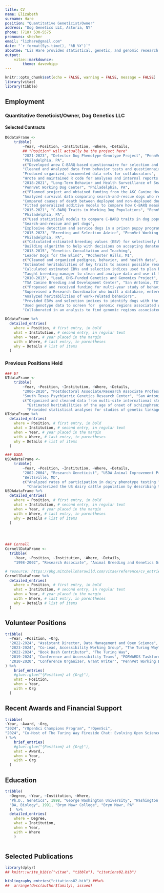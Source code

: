 ```yaml
---
title: CV
name: Elizabeth
surname: Hare
position: "Quantitative Geneticist/Owner"
address: "Dog Genetics LLC, Astoria, NY"
phone: (718) 530-5575
pronouns: she/her
email: "lizhare@gmail.com"
date: "`r format(Sys.time(), '%B %Y')`"
aboutme: "Liz Hare provides statistical, genetic, and genomic research services, as well as analyses for selective breeding. Her focus is on integrating research into the operations of working dog programs."  
output:
    vitae::markdowncv:
        theme: davewhipp
---
```


```r
knitr::opts_chunk$set(echo = FALSE, warning = FALSE, message = FALSE)
library(vitae)
library(tibble)
```


## Employment

### Quantitative Geneticist/Owner, Dog Genetics LLC

#### Selected Contracts

``` r
DGdataFrame <-
    tribble(
        ~Year, ~Position, ~Institution, ~Where, ~Details,
		## "Position" will actually be the project here"
		"2021-2023", "Detector Dog Phenotype-Genotype Project", "PennVet Working Dog Center", 
		"Philadelphia, PA", 
		c("Developed anew C-BARQ-based questionnaire for selection and study of detector dogs",
		"Cleaned and Analyzed data from behavior tests and questionnaires",
	    "Produced organized, documented data sets for collaborators",
    	"Wrote and maintained R code for analyses and internal reports with version control and emphasis on reusability"),
		"2018-2021", "Long-Term Behavior and Health Surveillance of Search-and_Rescue Dogs Responding to the 9/11 Attacks", 
		"PennVet Working Dog Center", "Philadelphia, PA",
		c("Planned project and obtained funding from the AKC Canine Health Foundation",
		"Analyzed survival data comparing search-and-rescue dogs who responded to 9/11 with dogs who were not deployed",
		"Compared causes of death between deployed and non-deployed dogs",
		"Fitted generalized additive models to compare how C-BARQ measures differed between deployed and non-deployed dogs"),
		"2015-2021", "C-BARQ Traits in Working Dog Populations", "PennVet Working Dog Center",
		"Philadelphia, PA",
		c("Used statistical models to compare C-BARQ traits in dog populations",
		"Search-and-rescue and pet dogs",
		"Explosive detection and service dogs in a prison puppy program"),
		"2015-2023", "Breeding and Selection Advice", "PennVet Working Dog Center",
		"Philadelphia, PA", 
		c("Calculated estimated breeding values (EBV) for selectively breeding Labradors", 
		"Building algorithm to help with decisions on accepting donated dogs"),
		"2013-2015", "Genetics Consultation and Teaching", 
		"Leader Dogs for the Blind", "Rochester Hills, MI",
		c("Cleaned and organized pedigree, behavior, and health data",
		"Estimated heritabilities of key traits to assess possible results of selection",
		"Calculated estimated EBVs and selection indices used to plan breedings",
		"Taught breeding manager to clean and analyze data and use it to calculate EBVs; provided extensive and detailed written documentation"),
		"2010-2013", "Lead, DHS-Funded Genetics and Genomics Project",
		"TSA Canine Breeding and Development Center", "San Antonio, TX",
		c("Proposed and received funding for multi-year study of behavior and health genetics and genomics of explosives detector dogs",
		"Supervised a Research Coordinator who built a database, entered behavior and health data, and collected and shipped DNA samples for genotyping",
		"Analyzed heritabilities of work-related behaviors",
		"Provided EBVs and selection indices to identify dogs with the highest genetic potential to retain as breeding stock",
		"Used genotype data to screen for  genomic regions associated with key behaviors",
		"Collaborated in an analysis to find genomic regions associated with acceptance for further training"))
		
DGdataFrame %>%
  detailed_entries(
    where = Position, # first entry, in bold
    what = Institution, # second entry, in regular text
    when = Year, # year placed in the margin
    with = Where, # last entry, in parentheses
    why = Details # list of items
  )

```


### Previous Positions Held
	

```r
### UT
UTdataFrame <-
    tribble(
        ~Year, ~Position, ~Institution, ~Where, ~Details,
        "2006-2010", "Postdoctoral Associate/Research Associate Professor",
        "South Texas Psychiatric Genetics Research Center", "San Antonio, TX",
        c("Organized and cleaned data from multi-site international studies including human pedigrees, diagnoses, and measured behavioral phenotypes",
          "Estimated heritabilities of the age of onset of schizophrenia and personality traits in families affected by bipolar disorder",
          "Provided statistical analyses for studies of genetic linkage and association and behavioral phenotypes (anxiety, substance use)"))
UTdataFrame %>%
  detailed_entries(
    where = Position, # first entry, in bold
    what = Institution, # second entry, in regular text
    when = Year, # year placed in the margin
    with = Where, # last entry, in parentheses
    why = Details # list of items
  )

### USDA
USDAdataFrame <-
    tribble(
        ~Year, ~Position, ~Institution, ~Where, ~Details,
        "2002-2004", "Research Geneticist", "USDA Animal Improvement Programs Laboratory",
        "Beltsville, MD",
        c("Analyzed rates of participation in dairy phenotype testing ",
          "Characterized the US dairy cattle population by describing trends in length of herd testing participation and calving intervals"))
USDAdataFrame %>%
  detailed_entries(
    where = Position, # first entry, in bold
    what = Institution, # second entry, in regular text
    when = Year, # year placed in the margin
    with = Where, # last entry, in parentheses
    why = Details # list of items
  )




### Cornell
CornellDataFrame <-
  tribble(
    ~Year, ~Position, ~Institution, ~Where, ~Details,
    "1998-2002", "Research Associate", "Animal Breeding and Genetics Group, Cornell University", "Ithaca, NY", c("Designed and taught distance education courses in canine and feline genetics", "Provided statistical analysis for studies on Heritability of catalase levels in rams and and effects of day length on hormone concentration in rabbits"))

# resource: https://pkg.mitchelloharawild.com/vitae/reference/cv_entries.html
CornellDataFrame %>%
  detailed_entries(
    where = Position, # first entry, in bold
    what = Institution, # second entry, in regular text
    when = Year, # year placed in the margin
    with = Where, # last entry, in parentheses
    why = Details # list of items
  )
```


## Volunteer Positions

```r

tribble(
  ~Year, ~Position, ~Org,
  "2022-2024", "Assistant Director, Data Management and Open Science", "ManyDogs Project",
  "2023-2024", "Co-Lead, Accessibility Working Group", "The Turing Way",
  "2022-2024", "Book Dash Contributor", "The Turing Way",
  "2019-2024", "Conference and Accessibility Teams", "FORWARDS Taskforce for Women and Other Underrepresented Minorities",
  "2010-2020", "Conference Organizer, Grant Writer", "PennVet Working Dog Center"
) %>%
    brief_entries(
    #glue::glue("{Position} at {Org}"),
    what = Position,
    when = Year,
    with = Org
  )

```

## Recent Awards and Financial Support

``` r

tribble(
~Year, ~Award, ~Org,
"2024", "rOpenSci Champions Program", "rOpenSci",
"2024", "Co-Host of The Turing Way Fireside Chat: Evolving Open Science and Research Software Communities for Accessibility and Inclusion", "Society of Research Software Engineering"
) %>%
    brief_entries(
    #glue::glue("{Position} at {Org}"),
    what = Award,,
    when = Year,
    with = Org
  ) 
```

## Education

```r

tribble(
  ~Degree, ~Year, ~Institution, ~Where,
  "Ph.D., Genetics", 1998, "George Washington University", "Washington, DC",
  "BA, Biology", 1991, "Bryn Mawr College", "Bryn Mawr, PA"
  )  %>%
  detailed_entries(
    where = Degree, 
    what = Institution,
    when = Year, 
    with = Where
    )
  
```

## Selected Publications

```r
library(dplyr)
## knitr::write_bib(c("vitae", "tibble"), "citations02.bib")

bibliography_entries("citations02.bib") ##%>%
##  arrange(desc(author$family), issued)

```
 
